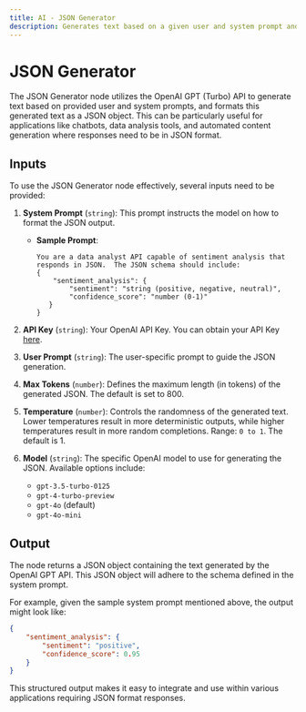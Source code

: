 ```yaml
---
title: AI - JSON Generator
description: Generates text based on a given user and system prompt and always returns a JSON object using the OpenAI GPT (Turbo) APIs.
---
```



# JSON Generator
The JSON Generator node utilizes the OpenAI GPT (Turbo) API to generate text based on provided user and system prompts, and formats this generated text as a JSON object. This can be particularly useful for applications like chatbots, data analysis tools, and automated content generation where responses need to be in JSON format.

<Node id="@buildship/openai-gpt-json" version="1.1.3" />

## Inputs
To use the JSON Generator node effectively, several inputs need to be provided:

1. **System Prompt** (`string`): This prompt instructs the model on how to format the JSON output.
   - **Sample Prompt**:
     ```
     You are a data analyst API capable of sentiment analysis that responds in JSON.  The JSON schema should include: 
     {
         "sentiment_analysis": {
             "sentiment": "string (positive, negative, neutral)",
             "confidence_score": "number (0-1)"
        }
     }
     ```

2. **API Key** (`string`): Your OpenAI API Key. You can obtain your API Key [here](https://platform.openai.com/account/api-keys).

3. **User Prompt** (`string`): The user-specific prompt to guide the JSON generation.

4. **Max Tokens** (`number`): Defines the maximum length (in tokens) of the generated JSON. The default is set to 800.

5. **Temperature** (`number`): Controls the randomness of the generated text. Lower temperatures result in more deterministic outputs, while higher temperatures result in more random completions. Range: `0 to 1`. The default is 1.

6. **Model** (`string`): The specific OpenAI model to use for generating the JSON. Available options include:
   - `gpt-3.5-turbo-0125`
   - `gpt-4-turbo-preview`
   - `gpt-4o` (default)
   - `gpt-4o-mini`

## Output
The node returns a JSON object containing the text generated by the OpenAI GPT API. This JSON object will adhere to the schema defined in the system prompt.

For example, given the sample system prompt mentioned above, the output might look like:
```json
{
    "sentiment_analysis": {
        "sentiment": "positive",
        "confidence_score": 0.95
    }
}
```

This structured output makes it easy to integrate and use within various applications requiring JSON format responses.